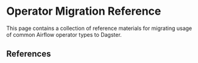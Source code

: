 # Operator Migration Reference

This page contains a collection of reference materials for migrating usage of common Airflow operator types to Dagster.

## References

<ArticleList>
  <ArticleListItem
    title="Bash Operator for dbt"
    href="/integrations/airlift/operator-migration/bash-operator-dbt"
  ></ArticleListItem>
  <ArticleListItem
    title="Kubernetes Pod Operator"
    href="/integrations/airlift/operator-migration/kubernetes-pod-operator"
  ></ArticleListItem>
  <ArticleListItem
    title="Python Operator"
    href="/integrations/airlift/operator-migration/python-operator"
  ></ArticleListItem>
</ArticleList>
